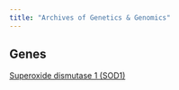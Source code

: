 ```yaml
---
title: "Archives of Genetics & Genomics"
---
```


## Genes
[Superoxide dismutase 1 (SOD1)]({{< var ref-sod1.path >}})